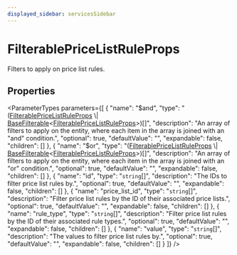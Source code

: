 ```yaml
---
displayed_sidebar: servicesSidebar
---
```



# FilterablePriceListRuleProps

Filters to apply on price list rules.

## Properties

<ParameterTypes parameters={[
  {
    "name": "$and",
    "type": "([FilterablePriceListRuleProps](FilterablePriceListRuleProps.mdx) \\| [BaseFilterable](BaseFilterable.mdx)&#60;[FilterablePriceListRuleProps](FilterablePriceListRuleProps.mdx)&#62;)[]",
    "description": "An array of filters to apply on the entity, where each item in the array is joined with an \"and\" condition.",
    "optional": true,
    "defaultValue": "",
    "expandable": false,
    "children": []
  },
  {
    "name": "$or",
    "type": "([FilterablePriceListRuleProps](FilterablePriceListRuleProps.mdx) \\| [BaseFilterable](BaseFilterable.mdx)&#60;[FilterablePriceListRuleProps](FilterablePriceListRuleProps.mdx)&#62;)[]",
    "description": "An array of filters to apply on the entity, where each item in the array is joined with an \"or\" condition.",
    "optional": true,
    "defaultValue": "",
    "expandable": false,
    "children": []
  },
  {
    "name": "id",
    "type": "`string`[]",
    "description": "The IDs to filter price list rules by.",
    "optional": true,
    "defaultValue": "",
    "expandable": false,
    "children": []
  },
  {
    "name": "price_list_id",
    "type": "`string`[]",
    "description": "Filter price list rules by the ID of their associated price lists.",
    "optional": true,
    "defaultValue": "",
    "expandable": false,
    "children": []
  },
  {
    "name": "rule_type",
    "type": "`string`[]",
    "description": "Filter price list rules by the ID of their associated rule types.",
    "optional": true,
    "defaultValue": "",
    "expandable": false,
    "children": []
  },
  {
    "name": "value",
    "type": "`string`[]",
    "description": "The values to filter price list rules by.",
    "optional": true,
    "defaultValue": "",
    "expandable": false,
    "children": []
  }
]} />
